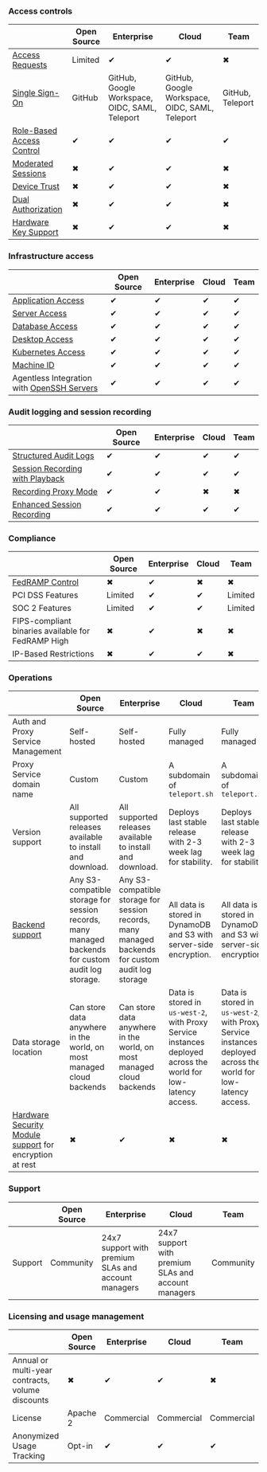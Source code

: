 ### Access controls

||Open Source|Enterprise|Cloud|Team|
|---|---|---|---|---|
|[Access Requests](../application-access/introduction.mdx)|Limited|✔|✔|✖|
|[Single Sign-On](../access-controls/sso.mdx)|GitHub|GitHub, Google Workspace, OIDC, SAML, Teleport|GitHub, Google Workspace, OIDC, SAML, Teleport|GitHub, Teleport|
|[Role-Based Access Control](../access-controls/guides/role-templates.mdx)|✔|✔|✔|✔|
|[Moderated Sessions](../access-controls/guides/moderated-sessions.mdx)|✖|✔|✔|✖|
|[Device Trust](../access-controls/device-trust/guide.mdx)|✖|✔|✔|✖|
|[Dual Authorization](../access-controls/guides/dual-authz.mdx)|✖|✔|✔|✖|
|[Hardware Key Support](../access-controls/guides/hardware-key-support.mdx)|✖|✔|✔|✖|

### Infrastructure access

||Open Source|Enterprise|Cloud|Team|
|---|---|---|---|---|
|[Application Access](../application-access/getting-started.mdx)|✔|✔|✔|✔|
|[Server Access](../server-access/getting-started.mdx)|✔|✔|✔|✔|
|[Database Access](../database-access/getting-started.mdx)|✔|✔|✔|✔|
|[Desktop Access](../desktop-access/introduction.mdx)|✔|✔|✔|✔|
|[Kubernetes Access](../kubernetes-access/getting-started.mdx)|✔|✔|✔|✔|
|[Machine ID](../machine-id/getting-started.mdx)|✔|✔|✔|✔|
|Agentless Integration with [OpenSSH Servers](../server-access/guides/openssh.mdx)|✔|✔|✔|✔|

### Audit logging and session recording

||Open Source|Enterprise|Cloud|Team|
|---|---|---|---|---|
|[Structured Audit Logs](../reference/audit.mdx)|✔|✔|✔|✔|
|[Session Recording with Playback](../architecture/session-recording.mdx)|✔|✔|✔|✔|
|[Recording Proxy Mode](../server-access/guides/recording-proxy-mode.mdx)|✔|✔|✖|✖|
|[Enhanced Session Recording](../server-access/guides/bpf-session-recording.mdx)|✔|✔|✔|✔|

### Compliance

||Open Source|Enterprise|Cloud|Team|
|---|---|---|---|---|
|[FedRAMP Control](../access-controls/compliance-frameworks/fedramp.mdx)|✖|✔|✖|✖|
|PCI DSS Features|Limited|✔|✔|Limited|
|SOC 2 Features|Limited|✔|✔|Limited|
|FIPS-compliant binaries available for FedRAMP High|✖|✔|✖|✖|
|IP-Based Restrictions|✖|✔|✔|✖|

### Operations

||Open Source|Enterprise|Cloud|Team|
|---|---|---|---|---|
|Auth and Proxy Service Management|Self-hosted|Self-hosted|Fully managed|Fully managed|
|Proxy Service domain name|Custom|Custom|A subdomain of `teleport.sh`|A subdomain of `teleport.sh`|
|Version support|All supported releases available to install and download.|All supported releases available to install and download.|Deploys last stable release with 2-3 week lag for stability.|Deploys last stable release with 2-3 week lag for stability.|
|[Backend support](../reference/backends.mdx)|Any S3-compatible storage for session records, many managed backends for custom audit log storage.|Any S3-compatible storage for session records, many managed backends for custom audit log storage|All data is stored in DynamoDB and S3 with server-side encryption.|All data is stored in DynamoDB and S3 with server-side encryption.|
|Data storage location|Can store data anywhere in the world, on most managed cloud backends|Can store data anywhere in the world, on most managed cloud backends|Data is stored in `us-west-2`, with Proxy Service instances deployed across the world for low-latency access.|Data is stored in `us-west-2`, with Proxy Service instances deployed across the world for low-latency access.|
|[Hardware Security Module support](../choose-an-edition/teleport-enterprise/hsm.mdx) for encryption at rest|✖|✔|✖|✖|

### Support

||Open Source|Enterprise|Cloud|Team|
|---|---|---|---|---|
|Support|Community|24x7 support with premium SLAs and account managers|24x7 support with premium SLAs and account managers|Community|

### Licensing and usage management

||Open Source|Enterprise|Cloud|Team|
|---|---|---|---|---|
|Annual or multi-year contracts, volume discounts|✖|✔|✔|✖|
|License|Apache 2|Commercial|Commercial|Commercial|
|Anonymized Usage Tracking|Opt-in|✔|✔|✔|
